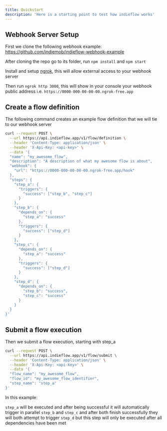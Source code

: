 ```yaml
---
title: Quickstart
description: 'Here is a starting point to test how indieflow works'
---
```



## Webhook Server Setup

First we clone the following webhook example: https://github.com/indiemob/indieflow-webhook-example

After cloning the repo go to its folder, run `npm install` and `npm start`

Install and setup <a href="https://ngrok.com" target="_blank">ngrok</a>, this will allow external access to your webhook server

Then run `ngrok http 3000`, this will show in your console your webhook public address i.e. `https://0000-000-00-00-00.ngrok-free.app`

## Create a flow definition

The following command creates an example flow definition that we will tie to our webhook server

```sh
curl --request POST \
  --url https://api.indieflow.app/v1/flow/definition \
  --header 'Content-Type: application/json' \
  --header 'X-Api-Key: <api-key>' \
  --data '{
  "name": "my_awesome_flow",
  "description": "A description of what my awesome flow is about",
  "webhook": {
    "url": "https://0000-000-00-00-00.ngrok-free.app/hook"
  },
  "steps": {
    "step_a": {
      "triggers": {
        "success": ["step_b", "step_c"]
      }
    },
    "step_b": {
      "depends_on": {
        "step_a": "success"
      },
      "triggers": {
        "success": ["step_d"]
      }
    },
    "step_c": {
      "depends_on": {
        "step_a": "success"
      },
      "triggers": {
        "success": ["step_d"]
      }
    },
    "step_d": {
      "depends_on": {
        "step_b": "success",
        "step_c": "success"
      }
    }
  }
}'
```

## Submit a flow execution

Then we submit a flow execution, starting with step_a

```sh
curl --request POST \
  --url https://api.indieflow.app/v1/flow/submit \
  --header 'Content-Type: application/json' \
  --header 'X-Api-Key: <api-key>' \
  --data '{
  "flow_name": "my_awesome_flow",
  "flow_id": "my_awesome_flow_identifier",
  "step_name": "step_a"
}'
```

In this example:

`step_a` will be executed and after being successful it will automatically trigger in parallel `step_b` and `step_c` and after both finish successfully they will both attempt to trigger `step_d` but this step will only be executed after all dependencies have been met
